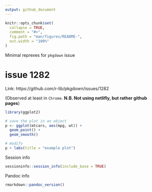 ```yaml
---
output: github_document
---
```


```r
knitr::opts_chunk$set(
  collapse = TRUE,
  comment = "#>",
  fig.path = "man/figures/README-",
  out.width = "100%"
)
```

Minimal reprexes for `pkgdown` issue

<!--

# issue 1150

Link: https://github.com/r-lib/pkgdown/issues/1150

Problems with rendering `LaTeX` equations on `README` of `pkgdown` websites.

**This is observed only in Chrome, Internet Explorer, and Edge browsers**. 
No issue with Firefox browser.

This math text $\eta^2$ is inline, but this text moves to the next line in website.

This doesn't get rendered properly either:

option-1 | option-2
-------|-------
$\eta^2$ | $\omega^2$
x | y
1 | 2

-->

# issue 1282

Link: https://github.com/r-lib/pkgdown/issues/1282

(Observed at least in `Chrome`. **N.B. Not using netlifly, but rather github pages**)

```r
library(ggplot2)

# save the plot in an object
p <- ggplot(mtcars, aes(mpg, wt)) +
  geom_point() + 
  geom_smooth()

# modify
p + labs(title = "example plot")
```

Session info

```r
sessioninfo::session_info(include_base = TRUE)
```

Pandoc info

```r
rmarkdown::pandoc_version()
```
